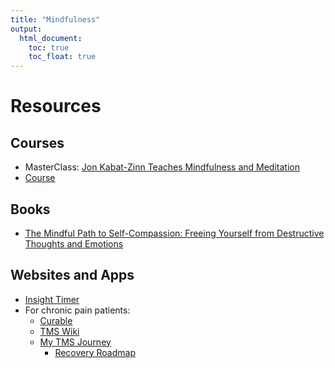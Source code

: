 ```yaml
---
title: "Mindfulness"
output: 
  html_document:
    toc: true
    toc_float: true
---
```


# Resources
## Courses
- MasterClass: [Jon Kabat-Zinn Teaches Mindfulness and Meditation](https://www.masterclass.com/classes/jon-kabat-zinn-teaches-mindfulness-and-meditation)
- [Course](https://www.bilibili.com/video/BV19y4y1V7RU?p=8&spm_id_from=pageDriver&vd_source=ff576ca272bc04d6aa7b61ccc010e0c5)

## Books
- [The Mindful Path to Self-Compassion: Freeing Yourself from Destructive Thoughts and Emotions](https://www.amazon.com/Mindful-Path-Self-Compassion-Yourself-Destructive/dp/1593859759)

## Websites and Apps
- [Insight Timer](https://apps.apple.com/us/app/insight-timer-meditate-sleep/id337472899)
- For chronic pain patients: 
  - [Curable](https://apps.apple.com/us/app/curable/id1325784379)
  - [TMS Wiki](https://www.tmswiki.org)
  - [My TMS Journey](https://mytmsjourney.com)
    - [Recovery Roadmap](https://mytmsjourney.com/recovery-journey-roadmap/)